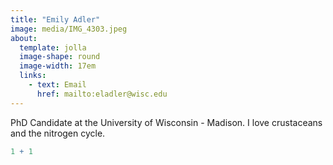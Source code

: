 ```yaml
---
title: "Emily Adler"
image: media/IMG_4303.jpeg
about: 
  template: jolla
  image-shape: round
  image-width: 17em
  links:
    - text: Email
      href: mailto:eladler@wisc.edu
---
```


PhD Candidate at the University of Wisconsin - Madison. I love crustaceans and the nitrogen cycle.

```r
1 + 1
```
